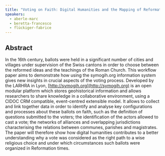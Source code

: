 ```yaml
---
title: "Voting on Faith: Digital Humanities and the Mapping of Reformation Ballots"
speakers:
  - aberle-marc
  - beretta-francesco
  - flückiger-fabrice
---
```

## Abstract

In the 16th century, ballots were held in a significant number of cities and villages under supervision of the Swiss cantons in order to choose between the reformed ideas and the teachings of the Roman Church. This workflow paper aims to demonstrate how using the symogih.org information system gives new insights in crucial aspects of the voting process. Developed by the LARHRA in Lyon, [http://symogih.org](http://symogih.org) is an open modular platform which stores geohistorical information and allows researchers to share knowledge in a collaborative environment, using a CIDOC CRM compatible, event-centred extensible model. It allows to collect and link together data in order to identify and analyse key configurations and processes about these ballots on faith, such as the definition of questions submitted to the voters; the identification of the actors allowed to cast a vote; the networks of alliances and overlapping jurisdictions characterising the relations between communes, parishes and magistrates. The paper will therefore show how digital humanities contributes to a better understanding why a vote was considered as the right path to a wise religious choice and under which circumstances such ballots were organized in Reformation times.

<Link href="https://halshs.archives-ouvertes.fr/halshs-02532087" label="Get full paper from HAL" />

<Speakers>
  <Speaker speaker="aberle-marc" />

  <Speaker speaker="beretta-francesco" />

  <Speaker speaker="flückiger-fabrice" />
</Speakers>

